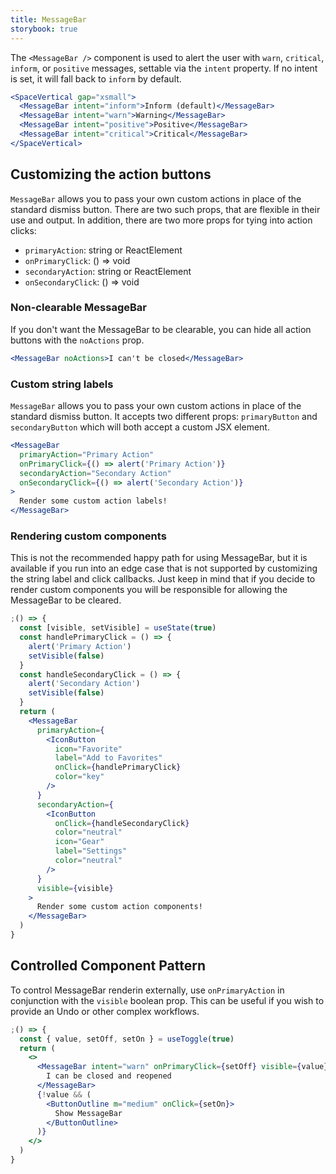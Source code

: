 ```yaml
---
title: MessageBar
storybook: true
---
```


The `<MessageBar />` component is used to alert the user with `warn`, `critical`, `inform`, or `positive` messages, settable via the `intent` property. If no intent is set, it will fall back to `inform` by default.

```jsx
<SpaceVertical gap="xsmall">
  <MessageBar intent="inform">Inform (default)</MessageBar>
  <MessageBar intent="warn">Warning</MessageBar>
  <MessageBar intent="positive">Positive</MessageBar>
  <MessageBar intent="critical">Critical</MessageBar>
</SpaceVertical>
```

## Customizing the action buttons

`MessageBar` allows you to pass your own custom actions in place of the standard dismiss button. There are two such props, that are flexible in their use and output. In addition, there are two more props for tying into action clicks:

- `primaryAction`: string or ReactElement
- `onPrimaryClick`: () => void
- `secondaryAction`: string or ReactElement
- `onSecondaryClick`: () => void

### Non-clearable MessageBar

If you don't want the MessageBar to be clearable, you can hide all action buttons with the `noActions` prop.

```jsx
<MessageBar noActions>I can't be closed</MessageBar>
```

### Custom string labels

`MessageBar` allows you to pass your own custom actions in place of the standard dismiss button. It accepts two different props: `primaryButton` and `secondaryButton` which will both accept a custom JSX element.

```jsx
<MessageBar
  primaryAction="Primary Action"
  onPrimaryClick={() => alert('Primary Action')}
  secondaryAction="Secondary Action"
  onSecondaryClick={() => alert('Secondary Action')}
>
  Render some custom action labels!
</MessageBar>
```

### Rendering custom components

This is not the recommended happy path for using MessageBar, but it is available if you run into an edge case that is not supported by customizing the string label and click callbacks. Just keep in mind that if you decide to render custom components you will be responsible for allowing the MessageBar to be cleared.

```jsx
;() => {
  const [visible, setVisible] = useState(true)
  const handlePrimaryClick = () => {
    alert('Primary Action')
    setVisible(false)
  }
  const handleSecondaryClick = () => {
    alert('Secondary Action')
    setVisible(false)
  }
  return (
    <MessageBar
      primaryAction={
        <IconButton
          icon="Favorite"
          label="Add to Favorites"
          onClick={handlePrimaryClick}
          color="key"
        />
      }
      secondaryAction={
        <IconButton
          onClick={handleSecondaryClick}
          color="neutral"
          icon="Gear"
          label="Settings"
          color="neutral"
        />
      }
      visible={visible}
    >
      Render some custom action components!
    </MessageBar>
  )
}
```

## Controlled Component Pattern

To control MessageBar renderin externally, use `onPrimaryAction` in conjunction with the `visible` boolean prop. This can be useful if you wish to provide an Undo or other complex workflows.

```jsx
;() => {
  const { value, setOff, setOn } = useToggle(true)
  return (
    <>
      <MessageBar intent="warn" onPrimaryClick={setOff} visible={value}>
        I can be closed and reopened
      </MessageBar>
      {!value && (
        <ButtonOutline m="medium" onClick={setOn}>
          Show MessageBar
        </ButtonOutline>
      )}
    </>
  )
}
```
